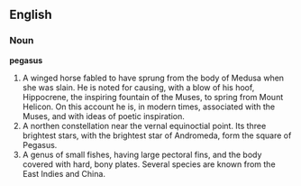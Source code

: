 ==English==

===Noun===

'''pegasus'''

#A winged horse fabled to have sprung from the body of Medusa when she was slain. He is noted for causing, with a blow of his hoof, Hippocrene, the inspiring fountain of the Muses, to spring from Mount Helicon. On this account he is, in modern times, associated with the Muses, and with ideas of poetic inspiration.
#A northen constellation near the vernal equinoctial point. Its three brightest stars, with the brightest star of Andromeda, form the square of Pegasus.
#A genus of small fishes, having large pectoral fins, and the body covered with hard, bony plates. Several species are known from the East Indies and China.